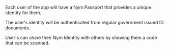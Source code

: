 Each user of the app will have a Nym Passport that provides a unique identity for them.

The user's identity will be authenticated from regular government issued ID documents.

User's can share their Nym Identity with others by showing them a code that can be scanned.
